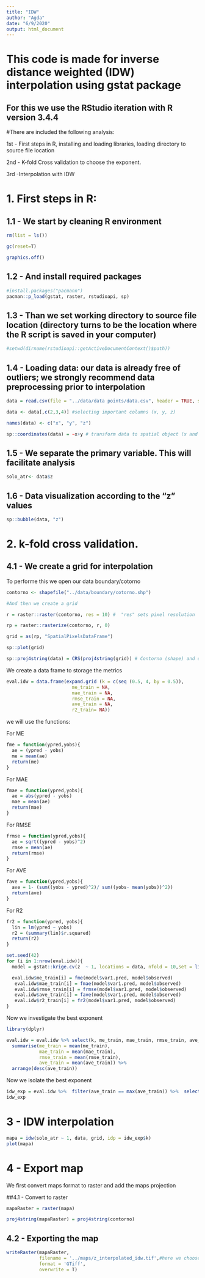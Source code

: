 ```yaml
---
title: "IDW"
author: "Agda"
date: "6/9/2020"
output: html_document
---
```


# This code is made for inverse distance weighted (IDW) interpolation using gstat package

## For this we use the RStudio iteration with R version 3.4.4

#There are included the following analysis:

1st - First steps in R, installing and loading libraries, loading directory to source file location

2nd - K-fold Cross validation to choose the exponent.

3rd -Interpolation with IDW

# 1. First steps in R:# 

## 1.1 - We start by cleaning R environment ##

```r
rm(list = ls())

gc(reset=T)

graphics.off()
```

## 1.2 - And install required packages

```r
#install.packages("pacmann")
pacman::p_load(gstat, raster, rstudioapi, sp)
```

## 1.3 - Than we set working directory to source file location (directory turns to be the location where the R script is saved in your computer)

```r
#setwd(dirname(rstudioapi::getActiveDocumentContext()$path))
```

## 1.4 - Loading data: our data is already free of outliers; we strongly recommend data preprocessing prior to interpolation

```r
data = read.csv(file = "../data/data points/data.csv", header = TRUE, sep = ',')

data <- data[,c(2,3,4)] #selecting important columns (x, y, z)

names(data) <- c("x", "y", "z")

sp::coordinates(data) = ~x+y # transform data to spatial object (x and y must be in UTM)
```

## 1.5 - We separate the primary variable. This will facilitate analysis
```r
solo_atr<- data$z
```

## 1.6 - Data visualization according to the "z" values

```r
sp::bubble(data, "z")
```
# 2. k-fold cross validation.

## 4.1 - We create a grid for interpolation

To performe this we open our data boundary/cotorno

```r
contorno <- shapefile("../data/boundary/cotorno.shp")

#And then we create a grid

r = raster::raster(contorno, res = 10) #  "res" sets pixel resolution

rp = raster::rasterize(contorno, r, 0) 

grid = as(rp, "SpatialPixelsDataFrame") 

sp::plot(grid)

sp::proj4string(data) = CRS(proj4string(grid)) # Contorno (shape) and data have the same CRS
```

We create a data frame to storage the metrics

```r
eval.idw = data.frame(expand.grid (k = c(seq (0.5, 4, by = 0.5)),
                        me_train = NA,
                        mae_train = NA,
                        rmse_train = NA,
                        ave_train = NA,
                        r2_train= NA))
```


we will use the functions: 


For ME

```r
fme = function(ypred,yobs){
  ae = (ypred - yobs)
  me = mean(ae)
  return(me)
}
```

For MAE

```r
fmae = function(ypred,yobs){
  ae = abs(ypred - yobs)
  mae = mean(ae)
  return(mae)
}
```

For RMSE

```r
frmse = function(ypred,yobs){
  ae = sqrt((ypred - yobs)^2)
  rmse = mean(ae)
  return(rmse)
}
```

For AVE

```r
fave = function(ypred,yobs){
  ave = 1- (sum((yobs - ypred)^2)/ sum((yobs- mean(yobs))^2))
  return(ave)
}
```

For R2

```r
fr2 = function(ypred, yobs){
  lin = lm(ypred ~ yobs)
  r2 = (summary(lin)$r.squared)
  return(r2)
}
```

```r
set.seed(42)
for (i in 1:nrow(eval.idw)){
  model = gstat::krige.cv(z  ~ 1, locations = data, nfold = 10,set = list(idp = i))

  eval.idw$me_train[i] = fme(model$var1.pred, model$observed)
   eval.idw$mae_train[i] = fmae(model$var1.pred, model$observed)
   eval.idw$rmse_train[i] = frmse(model$var1.pred, model$observed)
   eval.idw$ave_train[i] = fave(model$var1.pred, model$observed)
   eval.idw$r2_train[i] = fr2(model$var1.pred, model$observed)
}
```


Now we investigate the best exponent

```r
library(dplyr)

eval.idw = eval.idw %>% select(k, me_train, mae_train, rmse_train, ave_train) %>% group_by(k) %>%
  summarise(me_train = mean(me_train),
            mae_train = mean(mae_train),
            rmse_train = mean(rmse_train),
            ave_train = mean(ave_train)) %>%
  arrange(desc(ave_train))
```

Now we isolate the best exponent

```r
idw_exp = eval.idw %>%  filter(ave_train == max(ave_train)) %>%  select(k) 
idw_exp
```

# 3 - IDW interpolation

```r
mapa = idw(solo_atr ~ 1, data, grid, idp = idw_exp$k)
plot(mapa)
```

# 4 - Export map

We first convert maps format to raster and add the maps projection

##4.1 - Convert to raster

```r
mapaRaster = raster(mapa)

proj4string(mapaRaster) = proj4string(contorno) 
```

## 4.2 - Exporting the map

```r
writeRaster(mapaRaster, 
            filename = '../maps/z_interpolated_idw.tif',#here we choose where we want to save
            format = 'GTiff',
            overwrite = T)
```